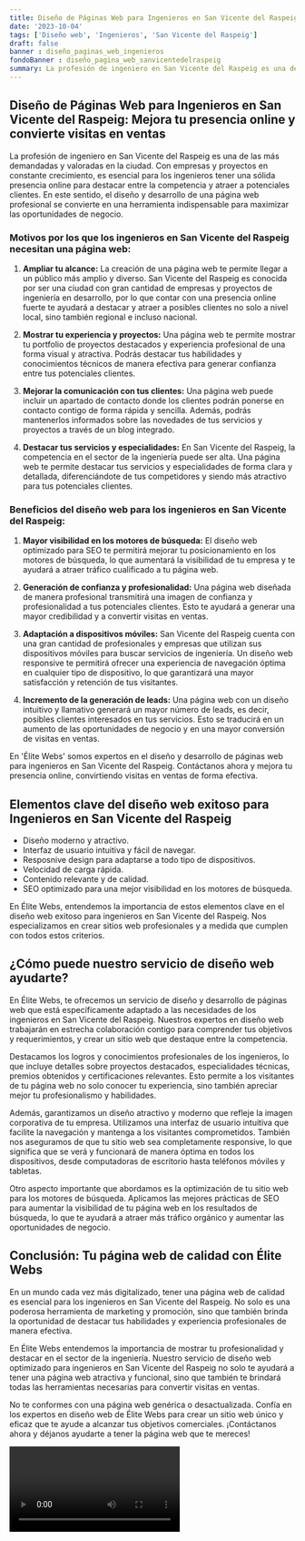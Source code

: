 ```yaml
---
title: Diseño de Páginas Web para Ingenieros en San Vicente del Raspeig
date: '2023-10-04'
tags: ['Diseño web', 'Ingenieros', 'San Vicente del Raspeig']
draft: false
banner : diseño_paginas_web_ingenieros
fondoBanner : diseño_pagina_web_sanvicentedelraspeig
summary: La profesión de ingeniero en San Vicente del Raspeig es una de las más demandadas y valoradas en la ciudad. Con empresas y proyectos en constante crecimiento, es esencial para los ingenieros tener una sólida presencia online para destacar entre la competencia y atraer a potenciales clientes. En este sentido, el diseño y desarrollo de una página web profesional se convierte en una herramienta indispensable para maximizar las oportunidades de negocio.
---
```


## Diseño de Páginas Web para Ingenieros en San Vicente del Raspeig: Mejora tu presencia online y convierte visitas en ventas

La profesión de ingeniero en San Vicente del Raspeig es una de las más demandadas y valoradas en la ciudad. Con empresas y proyectos en constante crecimiento, es esencial para los ingenieros tener una sólida presencia online para destacar entre la competencia y atraer a potenciales clientes. En este sentido, el diseño y desarrollo de una página web profesional se convierte en una herramienta indispensable para maximizar las oportunidades de negocio.

### Motivos por los que los ingenieros en San Vicente del Raspeig necesitan una página web:

1. **Ampliar tu alcance:** La creación de una página web te permite llegar a un público más amplio y diverso. San Vicente del Raspeig es conocida por ser una ciudad con gran cantidad de empresas y proyectos de ingeniería en desarrollo, por lo que contar con una presencia online fuerte te ayudará a destacar y atraer a posibles clientes no solo a nivel local, sino también regional e incluso nacional.

2. **Mostrar tu experiencia y proyectos:** Una página web te permite mostrar tu portfolio de proyectos destacados y experiencia profesional de una forma visual y atractiva. Podrás destacar tus habilidades y conocimientos técnicos de manera efectiva para generar confianza entre tus potenciales clientes.

3. **Mejorar la comunicación con tus clientes:** Una página web puede incluir un apartado de contacto donde los clientes podrán ponerse en contacto contigo de forma rápida y sencilla. Además, podrás mantenerlos informados sobre las novedades de tus servicios y proyectos a través de un blog integrado.

4. **Destacar tus servicios y especialidades:** En San Vicente del Raspeig, la competencia en el sector de la ingeniería puede ser alta. Una página web te permite destacar tus servicios y especialidades de forma clara y detallada, diferenciándote de tus competidores y siendo más atractivo para tus potenciales clientes.

### Beneficios del diseño web para los ingenieros en San Vicente del Raspeig:

1. **Mayor visibilidad en los motores de búsqueda:** El diseño web optimizado para SEO te permitirá mejorar tu posicionamiento en los motores de búsqueda, lo que aumentará la visibilidad de tu empresa y te ayudará a atraer tráfico cualificado a tu página web.

2. **Generación de confianza y profesionalidad:** Una página web diseñada de manera profesional transmitirá una imagen de confianza y profesionalidad a tus potenciales clientes. Esto te ayudará a generar una mayor credibilidad y a convertir visitas en ventas.

3. **Adaptación a dispositivos móviles:** San Vicente del Raspeig cuenta con una gran cantidad de profesionales y empresas que utilizan sus dispositivos móviles para buscar servicios de ingeniería. Un diseño web responsive te permitirá ofrecer una experiencia de navegación óptima en cualquier tipo de dispositivo, lo que garantizará una mayor satisfacción y retención de tus visitantes.

4. **Incremento de la generación de leads:** Una página web con un diseño intuitivo y llamativo generará un mayor número de leads, es decir, posibles clientes interesados en tus servicios. Esto se traducirá en un aumento de las oportunidades de negocio y en una mayor conversión de visitas en ventas.

En 'Élite Webs' somos expertos en el diseño y desarrollo de páginas web para ingenieros en San Vicente del Raspeig. Contáctanos ahora y mejora tu presencia online, convirtiendo visitas en ventas de forma efectiva.

<GifSeo />

<Cta />

## Elementos clave del diseño web exitoso para Ingenieros en San Vicente del Raspeig

- Diseño moderno y atractivo.
- Interfaz de usuario intuitiva y fácil de navegar.
- Resposnive design para adaptarse a todo tipo de dispositivos.
- Velocidad de carga rápida.
- Contenido relevante y de calidad.
- SEO optimizado para una mejor visibilidad en los motores de búsqueda.

En Élite Webs, entendemos la importancia de estos elementos clave en el diseño web exitoso para ingenieros en San Vicente del Raspeig. Nos especializamos en crear sitios web profesionales y a medida que cumplen con todos estos criterios. 

## ¿Cómo puede nuestro servicio de diseño web ayudarte?

En Élite Webs, te ofrecemos un servicio de diseño y desarrollo de páginas web que está específicamente adaptado a las necesidades de los ingenieros en San Vicente del Raspeig. Nuestros expertos en diseño web trabajarán en estrecha colaboración contigo para comprender tus objetivos y requerimientos, y crear un sitio web que destaque entre la competencia.

Destacamos los logros y conocimientos profesionales de los ingenieros, lo que incluye detalles sobre proyectos destacados, especialidades técnicas, premios obtenidos y certificaciones relevantes. Esto permite a los visitantes de tu página web no solo conocer tu experiencia, sino también apreciar mejor tu profesionalismo y habilidades.

Además, garantizamos un diseño atractivo y moderno que refleje la imagen corporativa de tu empresa. Utilizamos una interfaz de usuario intuitiva que facilite la navegación y mantenga a los visitantes comprometidos. También nos aseguramos de que tu sitio web sea completamente responsive, lo que significa que se verá y funcionará de manera óptima en todos los dispositivos, desde computadoras de escritorio hasta teléfonos móviles y tabletas.

Otro aspecto importante que abordamos es la optimización de tu sitio web para los motores de búsqueda. Aplicamos las mejores prácticas de SEO para aumentar la visibilidad de tu página web en los resultados de búsqueda, lo que te ayudará a atraer más tráfico orgánico y aumentar las oportunidades de negocio.

## Conclusión: Tu página web de calidad con Élite Webs

En un mundo cada vez más digitalizado, tener una página web de calidad es esencial para los ingenieros en San Vicente del Raspeig. No solo es una poderosa herramienta de marketing y promoción, sino que también brinda la oportunidad de destacar tus habilidades y experiencia profesionales de manera efectiva.

En Élite Webs entendemos la importancia de mostrar tu profesionalidad y destacar en el sector de la ingeniería. Nuestro servicio de diseño web optimizado para ingenieros en San Vicente del Raspeig no solo te ayudará a tener una página web atractiva y funcional, sino que también te brindará todas las herramientas necesarias para convertir visitas en ventas.

No te conformes con una página web genérica o desactualizada. Confía en los expertos en diseño web de Élite Webs para crear un sitio web único y eficaz que te ayude a alcanzar tus objetivos comerciales. ¡Contáctanos ahora y déjanos ayudarte a tener la página web que te mereces!

<Video />

<CtaBot job='Ingenieros' city='San Vicente del Raspeig'/>

<Gmaps query='San Vicente del Raspeig+españa+maps' />